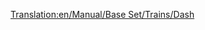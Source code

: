 [[Translation:en/Manual/Base Set/Trains/Dash]]
{{nl/Treinen|Naam="Dash"
|Afbeelding=[[File:en/Dash.png]]
|Kosten=£16,406 ($32.812)
|Snelheid=120 km/h (75 mph)
|Gewicht=38 t
|Kracht=700 pk (523 kW)
|Onderhoudskosten=£1,066 ($2.132)
|Ontworpen=1984
|Levensduur=15
|Capaciteit=80 passagiers
|Omschrijving=De Dash DMU is net zoals de [[nl/Manual/Base Set/Trains/Manley-Morel DMU|Manley-Morel DMU]] een meerdelig passagierstreinstel op diesel dat geleverd wordt in eenheden van 2 wagons met een iets betere snelheid, kracht en capaciteit.

Deze treinen zijn alleen geschikt voor licht transport van passagiers, dit mede door de beperkte kracht van de trein om meer goederen en wagons voort te trekken. Je kan meerdere eenheden toevoegen om de kracht en capaciteit te verhogen (zoals de echte DMU stijl), maar je blijft zitten met een beperkte snelheid van 120 km/h. De [[nl/Manual/Base Set/Trains/SH "125"|SH "125"]] of, later, de [[nl/Manual/Base Set/Trains/T.I.M.|"T.I.M."]] zouden eigenlijk de beter optie zijn.

Opletten geblazen als je deze trein gebruikt, want je mag deze trein als te traag ondervinden in combinatie met andere treinen, met ophoping als gevolg. Het is echt aangeraden om deze treinen ofwel te vervangen door betere treinen ofwel om [[en/overtaking sections|inhaalsecties (EN)]] te plaatsen.
|Real-life=Dit is de zogezegde tweede generatie (zonder rekening te houden met de 14x series "railbuses") van de [https://www.wikipedia.org/wiki/British_Class_150 Class 150 'sprinter' (EN)] (daarmee ook de naam 'Dash') uit het midden van de jaren 1980, met als doel de eerdere DMU generatie uit de jaren '50-'60 te vervangen. Ze waren een belangrijk deel van de lokale spoorwegen van de Britse 'Regional Railways' tot de privatisering tussen de jaren '90 en '96. Ze zijn op de dag van vandaag nog steeds de werkpaarden van de plattelands- en druk bewoonde lijnen.
}}